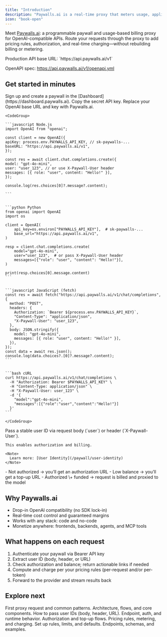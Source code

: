 ```yaml
---
title: "Introduction"
description: "Paywalls.ai is a real-time proxy that meters usage, applies dynamic pricing, and handles payments—so you can monetize any OpenAI‑compatible model with minimal changes."
icon: "book-open"
---
```


Meet [Paywalls.ai](https://paywalls.ai): a programmable paywall and usage-based billing proxy for OpenAI-compatible APIs. Route your requests through the proxy to add pricing rules, authorization, and real-time charging—without rebuilding billing or metering.

<Info>
  Production API base URL: `https://api.paywalls.ai/v1`

  <br />

  OpenAPI spec: https://api.paywalls.ai/v1/openapi.yml
</Info>

## Get started in minutes

<Steps>
  <Step title="Create an API key">
    Sign up and create a paywall in the [Dashboard](https://dashboard.paywalls.ai). Copy the secret API key.
  </Step>
  <Step title="Point your client to the proxy">
    Replace your OpenAI base URL and key with Paywalls.ai.

    <CodeGroup>

    ```javascript Node.js
    import OpenAI from "openai";
    
    const client = new OpenAI({
    apiKey: process.env.PAYWALLS_API_KEY, // sk-paywalls-...
    baseURL: "https://api.paywalls.ai/v1",
    });
    
    const res = await client.chat.completions.create({
    model: "gpt-4o-mini",
    user: "user_123", // or use X-Paywall-User header
    messages: [{ role: "user", content: "Hello!" }],
    });
    
    console.log(res.choices[0]?.message?.content);
    
    ```

    
    ```python Python
    from openai import OpenAI
    import os
    
    client = OpenAI(
        api_key=os.environ["PAYWALLS_API_KEY"],  # sk-paywalls-...
        base_url="https://api.paywalls.ai/v1",
    )
    
    resp = client.chat.completions.create(
        model="gpt-4o-mini",
        user="user_123",  # or pass X-Paywall-User header
        messages=[{"role": "user", "content": "Hello!"}],
    )
    
    print(resp.choices[0].message.content)
    ```

    
    ```javascript JavaScript (fetch)
    const res = await fetch("https://api.paywalls.ai/v1/chat/completions", {
      method: "POST",
      headers: {
        Authorization: `Bearer ${process.env.PAYWALLS_API_KEY}`,
        "Content-Type": "application/json",
        "X-Paywall-User": "user_123",
      },
      body: JSON.stringify({
        model: "gpt-4o-mini",
        messages: [{ role: "user", content: "Hello!" }],
      }),
    });
    const data = await res.json();
    console.log(data.choices?.[0]?.message?.content);
    ```

    
    ```bash cURL
    curl https://api.paywalls.ai/v1/chat/completions \
      -H "Authorization: Bearer $PAYWALLS_API_KEY" \
      -H "Content-Type: application/json" \
      -H "X-Paywall-User: user_123" \
      -d '{
        "model":"gpt-4o-mini",
        "messages":[{"role":"user","content":"Hello!"}]
      }'
    ```

    </CodeGroup>
  </Step>
  <Step title="Identify the user on every request">
    Pass a stable user ID via request body (`user`) or header (`X-Paywall-User`).

    This enables authorization and billing.

    <Note>
      Learn more: [User Identity](/paywall/user-identity)
    </Note>
  </Step>
  <Step title="Handle paywall responses">
    - Not authorized → you’ll get an authorization URL
    - Low balance → you’ll get a top-up URL
    - Authorized \+ funded → request is billed and proxied to the model
  </Step>
</Steps>

## Why Paywalls.ai

- Drop-in OpenAI compatibility (no SDK lock-in)
- Real-time cost control and guaranteed margins
- Works with any stack: code and no-code
- Monetize anywhere: frontends, backends, agents, and MCP tools

## What happens on each request

1. Authenticate your paywall via Bearer API key
2. Extract user ID (body, header, or URL)
3. Check authorization and balance; return actionable links if needed
4. Compute and charge per your pricing rules (per-request and/or per-token)
5. Forward to the provider and stream results back

## Explore next

<CardGroup cols={2}>
  <Card title="Quickstart" icon="rocket" href="/quickstart">
    First proxy request and common patterns.
  </Card>
  <Card title="Overview" icon="table-of-contents" href="/overview">
    Architecture, flows, and core components.
  </Card>
  <Card title="User Identity" icon="circle-user" href="/paywall/user-identity">
    How to pass user IDs (body, header, URL).
  </Card>
  <Card title="Proxy" icon="chevrons-left-right-ellipsis" href="/paywall/proxy">
    Endpoint, auth, and runtime behavior.
  </Card>
  <Card title="Payments" icon="hand-coins" href="/paywall/payments">
    Authorization and top-up flows.
  </Card>
  <Card title="Billing" icon="circle-dollar-sign" href="/paywall/billing">
    Pricing rules, metering, and charging.
  </Card>
  <Card title="Configuration" icon="cog" href="/paywall/configuration">
    Set up rules, limits, and defaults.
  </Card>
  <Card title="API Reference" icon="book" href="/api-reference/introduction">
    Endpoints, schemas, and examples.
  </Card>
</CardGroup>
